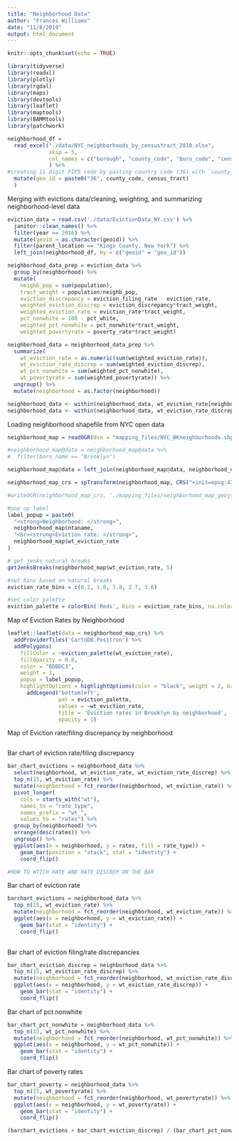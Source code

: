 ```yaml
---
title: "Neighborhood Data"
author: "Frances Williams"
date: "11/8/2019"
output: html_document
---
```


```r
knitr::opts_chunk$set(echo = TRUE)
```

```r
library(tidyverse)
library(readxl)
library(plotly)
library(rgdal)
library(maps)
library(devtools)
library(leaflet)
library(maptools)
library(BAMMtools)
library(patchwork)

```

```r
neighborhood_df = 
  read_excel("./data/NYC_neighborhoods_by_censustract_2010.xlsx", 
             skip = 5, 
             col_names = c("borough", "county_code", "boro_code", "census_tract", "PUMA", "nta_code", "neighborhood")
             ) %>% 
#creating 11 digit FIPS code by pasting country code (36) with `county_code` and `census_tract`
  mutate(geo_id = paste0("36", county_code, census_tract)
  )

```

Merging with evictions data/cleaning, weighting, and summarizing neighborhood-level data
```r
eviction_data = read.csv('./data/EvictionData_NY.csv') %>% 
  janitor::clean_names() %>% 
  filter(year == 2016) %>% 
  mutate(geoid = as.character(geoid)) %>% 
  filter(parent_location == "Kings County, New York") %>% 
  left_join(neighborhood_df, by = c("geoid" = "geo_id"))

neighborhood_data_prep = eviction_data %>% 
  group_by(neighborhood) %>% 
  mutate(
    neighb_pop = sum(population),
    tract_weight = population/neighb_pop,
    eviction_discrepancy = eviction_filing_rate - eviction_rate,
    weighted_eviction_discrep = eviction_discrepancy*tract_weight,
    weighted_eviction_rate = eviction_rate*tract_weight,
    pct_nonwhite = 100 - pct_white,
    weighted_pct_nonwhite = pct_nonwhite*tract_weight,
    weighted_povertyrate = poverty_rate*tract_weight)

neighborhood_data = neighborhood_data_prep %>% 
  summarize(
    wt_eviction_rate = as.numeric(sum(weighted_eviction_rate)),
    wt_eviction_rate_discrep = sum(weighted_eviction_discrep),
    wt_pct_nonwhite = sum(weighted_pct_nonwhite),
    wt_povertyrate = sum(weighted_povertyrate)) %>% 
  ungroup() %>% 
  mutate(neighborhood = as.factor(neighborhood))

neighborhood_data <- within(neighborhood_data, wt_eviction_rate[neighborhood == 'park-cemetery-etc-Brooklyn'] <- NA)
neighborhood_data <- within(neighborhood_data, wt_eviction_rate_discrep[neighborhood == 'park-cemetery-etc-Brooklyn'] <- NA)

```

Loading neighborhood shapefile from NYC open data
```r
neighborhood_map = readOGR(dsn = "mapping_files/NYC_BKneighborhoods.shp", encoding = "UTF-8")

#neighborhood_map@data = neighborhood_map@data %>% 
#  filter(boro_name == "Brooklyn")

neighborhood_map@data = left_join(neighborhood_map@data, neighborhood_data, by = c("ntaname" = "neighborhood"))
```

```r
neighborhood_map_crs = spTransform(neighborhood_map, CRS("+init=epsg:4326"))

#writeOGR(neighborhood_map_crs, './mapping_files/neighborhood_map_geojson', layer = 'neighborhoods', driver = 'GeoJSON')
```

```r
#pop up label
label_popup = paste0(
  "<strong>Neighborhood: </strong>",
  neighborhood_map$ntaname,
  "<br><strong>Eviction rate: </strong>",
  neighborhood_map$wt_eviction_rate
)

# get jenks natural breaks
getJenksBreaks(neighborhood_map$wt_eviction_rate, 5)

#set bins based on natural breaks
eviction_rate_bins = c(0.2, 1.0, 1.8, 2.7, 3.6)

#set color palette
eviction_palette = colorBin('Reds', bins = eviction_rate_bins, na.color = '#d9d9d9')
```

Map of Eviction Rates by Neighborhood
```r
leaflet::leaflet(data = neighborhood_map_crs) %>% 
  addProviderTiles('CartoDB.Positron') %>% 
  addPolygons(
    fillColor = ~eviction_palette(wt_eviction_rate),
    fillOpacity = 0.8,
    color = "BDBDC3",
    weight = 1,
    popup = label_popup,
    highlightOptions = highlightOptions(color = "black", weight = 2, bringToFront = TRUE)) %>% 
      addLegend('bottomleft',
                pal = eviction_palette,
                values = ~wt_eviction_rate,
                title = 'Eviction rates in Brooklyn by neighborhood',
                opacity = 1)

```

Map of Eviction rate/filing discrepancy by neighborhood
```r

```

Bar chart of eviction rate/filing discrepancy
```r
bar_chart_evictions = neighborhood_data %>%
  select(neighborhood, wt_eviction_rate, wt_eviction_rate_discrep) %>%
  top_n(15, wt_eviction_rate) %>% 
  mutate(neighborhood = fct_reorder(neighborhood, wt_eviction_rate)) %>%
  pivot_longer(
    cols = starts_with("wt"),
    names_to = "rate_type",
    names_prefix = "wt_",
    values_to = "rates") %>% 
  group_by(neighborhood) %>% 
  arrange(desc(rates)) %>% 
  ungroup() %>% 
  ggplot(aes(x = neighborhood, y = rates, fill = rate_type)) +
    geom_bar(position = "stack", stat = "identity") +
    coord_flip()

#HOW TO WTICH RATE AND RATE DISCREP ON THE BAR


```

Bar chart of eviction rate
```r
barchart_evictions = neighborhood_data %>%
  top_n(15, wt_eviction_rate) %>% 
  mutate(neighborhood = fct_reorder(neighborhood, wt_eviction_rate)) %>% 
  ggplot(aes(x = neighborhood, y = wt_eviction_rate)) +
    geom_bar(stat = "identity") +
    coord_flip()
  
```

Bar chart of eviction filing/rate discrepancies
```r
bar_chart_eviction_discrep = neighborhood_data %>%
  top_n(15, wt_eviction_rate_discrep) %>% 
  mutate(neighborhood = fct_reorder(neighborhood, wt_eviction_rate_discrep)) %>% 
  ggplot(aes(x = neighborhood, y = wt_eviction_rate_discrep)) +
    geom_bar(stat = "identity") +
    coord_flip()

```

Bar chart of pct nonwhite
```r
bar_chart_pct_nonwhite = neighborhood_data %>%
  top_n(15, wt_pct_nonwhite) %>% 
  mutate(neighborhood = fct_reorder(neighborhood, wt_pct_nonwhite)) %>% 
  ggplot(aes(x = neighborhood, y = wt_pct_nonwhite)) +
    geom_bar(stat = "identity") +
    coord_flip()

```

Bar chart of poverty rates
```r
bar_chart_poverty = neighborhood_data %>%
  top_n(15, wt_povertyrate) %>% 
  mutate(neighborhood = fct_reorder(neighborhood, wt_povertyrate)) %>% 
  ggplot(aes(x = neighborhood, y = wt_povertyrate)) +
    geom_bar(stat = "identity") +
    coord_flip()

(barchart_evictions + bar_chart_eviction_discrep) / (bar_chart_pct_nonwhite + bar_chart_poverty)

```

